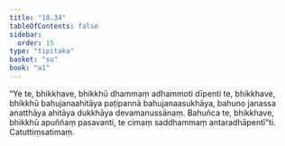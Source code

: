 ```yaml
---
title: "10.34"
tableOfContents: false
sidebar:
  order: 15
type: "tipitaka"
basket: "su"
book: "a1"
---
```



<DynamicBreadcrumb />

<Division number="131" book="a1" bookNo="15" page="18">

<Paragraph number="238" book="a1">
“Ye te, bhikkhave, bhikkhū dhammaṃ adhammoti dīpenti te, bhikkhave, bhikkhū bahujanaahitāya paṭipannā bahujanaasukhāya, bahuno janassa anatthāya ahitāya dukkhāya devamanussānaṃ. Bahuñca te, bhikkhave, bhikkhū apuññaṃ pasavanti, te cimaṃ saddhammaṃ antaradhāpentī”ti.

</Paragraph>
</Division>

<Paragraph number="239" type="center" book="a1">
Catuttiṃsatimaṃ.
</Paragraph>